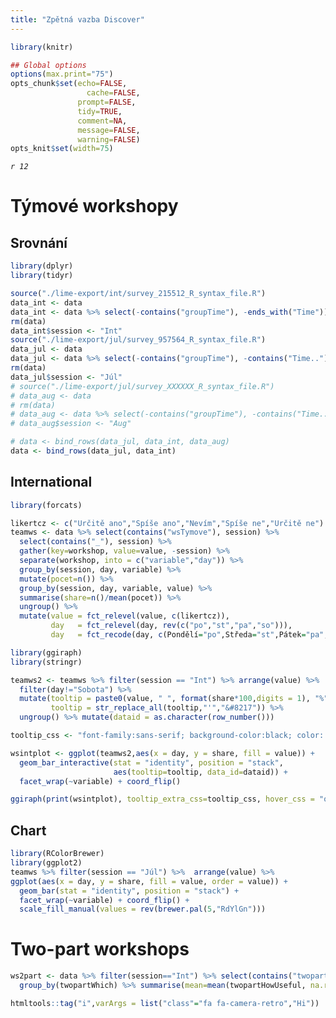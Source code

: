 ```yaml
---
title: "Zpětná vazba Discover"
---
```


```r
library(knitr)

## Global options
options(max.print="75")
opts_chunk$set(echo=FALSE,
	             cache=FALSE,
               prompt=FALSE,
               tidy=TRUE,
               comment=NA,
               message=FALSE,
               warning=FALSE)
opts_knit$set(width=75)
```

<i class="fa fa-camera-retro"> `r 12` </i> 

# Týmové workshopy

## Srovnání

```r
library(dplyr)
library(tidyr)

source("./lime-export/int/survey_215512_R_syntax_file.R")
data_int <- data
data_int <- data %>% select(-contains("groupTime"), -ends_with("Time"))
rm(data)
data_int$session <- "Int"
source("./lime-export/jul/survey_957564_R_syntax_file.R")
data_jul <- data
data_jul <- data %>% select(-contains("groupTime"), -contains("Time.."))
rm(data)
data_jul$session <- "Júl"
# source("./lime-export/jul/survey_XXXXXX_R_syntax_file.R")
# data_aug <- data
# rm(data)
# data_aug <- data %>% select(-contains("groupTime"), -contains("Time.."))
# data_aug$session <- "Aug"

# data <- bind_rows(data_jul, data_int, data_aug)
data <- bind_rows(data_jul, data_int)
```

## International

```r

library(forcats)

likertcz <- c("Určitě ano","Spíše ano","Nevím","Spíše ne","Určitě ne")
teamws <- data %>% select(contains("wsTymove"), session) %>%
  select(contains("_"), session) %>% 
  gather(key=workshop, value=value, -session) %>% 
  separate(workshop, into = c("variable","day")) %>% 
  group_by(session, day, variable) %>% 
  mutate(pocet=n()) %>% 
  group_by(session, day, variable, value) %>% 
  summarise(share=n()/mean(pocet)) %>%
  ungroup() %>% 
  mutate(value = fct_relevel(value, c(likertcz)),
         day   = fct_relevel(day, rev(c("po","st","pa","so"))),
         day   = fct_recode(day, c(Pondělí="po",Středa="st",Pátek="pa",Sobota="so")))

```

```r

library(ggiraph)
library(stringr)

teamws2 <- teamws %>% filter(session == "Int") %>% arrange(value) %>%
  filter(day!="Sobota") %>%
  mutate(tooltip = paste0(value, " ", format(share*100,digits = 1), "%"),
         tooltip = str_replace_all(tooltip,"'","&#8217")) %>% 
  ungroup() %>% mutate(dataid = as.character(row_number()))

tooltip_css <- "font-family:sans-serif; background-color:black; color: white; font-size: 8pt; padding:5px;border-radius:5px 5px 5px 5px;"

wsintplot <- ggplot(teamws2,aes(x = day, y = share, fill = value)) +
  geom_bar_interactive(stat = "identity", position = "stack",
                       aes(tooltip=tooltip, data_id=dataid)) +
  facet_wrap(~variable) + coord_flip()
```

```r
ggiraph(print(wsintplot), tooltip_extra_css=tooltip_css, hover_css = "opacity: .5;")
```

## Chart

```r
library(RColorBrewer)
library(ggplot2)
teamws %>% filter(session == "Júl") %>%  arrange(value) %>%
ggplot(aes(x = day, y = share, fill = value, order = value)) +
  geom_bar(stat = "identity", position = "stack") +
  facet_wrap(~variable) + coord_flip() +
  scale_fill_manual(values = rev(brewer.pal(5,"RdYlGn")))

```

# Two-part workshops

```r
ws2part <- data %>% filter(session=="Int") %>% select(contains("twopart")) %>% 
  group_by(twopartWhich) %>% summarise(mean=mean(twopartHowUseful, na.rm=T), count=n())
```

```r
htmltools::tag("i",varArgs = list("class"="fa fa-camera-retro","Hi"))
```

